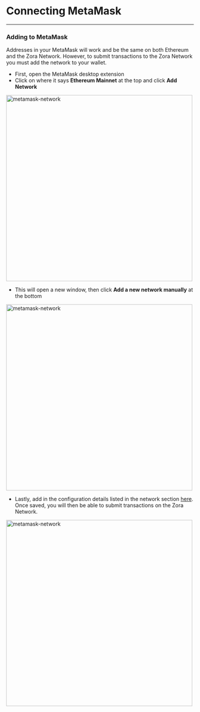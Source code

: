 
# Connecting MetaMask

---


### Adding to MetaMask
Addresses in your MetaMask will work and be the same on both Ethereum and the Zora Network.
However, to submit transactions to the Zora Network you must add the network to your wallet. 

- First, open the MetaMask desktop extension
- Click on where it says **Ethereum Mainnet** at the top and click **Add Network** 
<img className="guide-photos" src={mmNetwork} alt="metamask-network" height="500px"/>

<br/>

- This will open a new window, then click **Add a new network manually** at the bottom
<img className="guide-photos" src={mmNetwork2} alt="metamask-network" height="500px"/>

<br/>

- Lastly, add in the configuration details listed in the network section [here](./network). Once saved, you will then be able to submit transactions on the Zora Network.
<img className="guide-photos" src={mmNetwork3} alt="metamask-network" height="500px"/>
